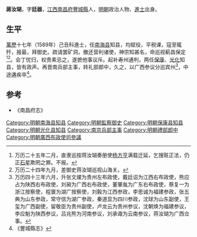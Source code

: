 '''蔣汝瑚'''，字'''廷器'''，[[江西|江西]][[南昌府|南昌府]][[豐城縣|豐城縣]]人，[[明朝|明朝]]政治人物、[[進士|進士]]出身。

== 生平 ==
[[萬歷|萬歷]]十七年（1589年）己丑科進士，任[[南海县|南海县]]知县，均赋役，平税课，寇至辄歼，报最，拜御史。疏请罢矿洞，撤还营利诸使，神宗知甚名，命巡视蓟昌保定<ref>万历二十五年二月，直隶巡按蒋汝瑚奏册使[[杨方亨|杨方亨]]满载迁延，乞搜赃正法，仍正[[石星|石星]]欺罔之罪。不报。</ref><ref>万历二十四年九月，差御史蒋汝瑚巡视山海关。</ref>。会丁忧归，权贵素忌之，遂摭他事议斥。起补寿州通判，两任[[保康|保康]]、[[光化|光化]]知县，皆有政声。再晋南兵部主事，转礼部郎中，久之，以广西参议分巡宾州<ref>万历四十三年六月，升张文燿为贵州左布政使，戴廷诏为江西右布政使，熊应占为陕西右布政使，刘昶为广西右布政使，董肇胤为广东右布政使，蔡复一为浙江按察使，程寰为湖广按察使，刘毅为江西参政，李思诚为福建参政，张五典为山东参政，常守信为湖广参政，秦道显为四川参政，沈球为山东副使，王玺为广西副使，留敬臣为贵州副使，卢龙云为贵州参议，沈朝焕为福建参议，李应魁为陕西参议，吕兆熊为河南参议，刘承诹为云南参议，蒋汝瑚为广西佥事。</ref>，中途遘疾卒<ref>《豐城縣志》</ref>。

==参考==
{{reflist}}
* 《南昌府志》

{{萬曆十七年己丑科殿試金榜}}

{{Authority control}}

{{DEFAULTSORT:Jiang蒋}}

[[Category:明朝南海县知县|Category:明朝南海县知县]]
[[Category:明朝監察御史|Category:明朝監察御史]]
[[Category:明朝保康县知县|Category:明朝保康县知县]]
[[Category:明朝光化县知县|Category:明朝光化县知县]]
[[Category:南京兵部主事|Category:南京兵部主事]]
[[Category:明朝禮部郎中|Category:明朝禮部郎中]]
[[Category:明朝廣西布政使司參議|Category:明朝廣西布政使司參議]]


{{明朝人物小作品}}